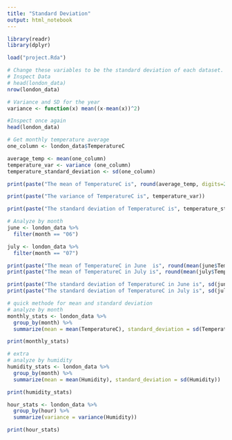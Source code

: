 ```yaml
---
title: "Standard Deviation"
output: html_notebook
---
```

```r
library(readr)
library(dplyr)
```

```r
load("project.Rda")
```

```r
# Change these variables to be the standard deviation of each dataset.
# Inspect Data
# head(london_data)
nrow(london_data)

# Variance and SD for the year
variance <- function(x) mean((x-mean(x))^2)

#Inspect once again
head(london_data)

# Get monthly temperature average
one_column <- london_data$TemperatureC

average_temp <- mean(one_column)
temperature_var <- variance (one_column)
temperature_standard_deviation <- sd(one_column)

print(paste("The mean of TemperatureC is", round(average_temp, digits=2)))

print(paste("The variance of TemperatureC is", temperature_var))

print(paste("The standard deviation of TemperatureC is", temperature_standard_deviation))

# Analyze by month
june <- london_data %>%
  filter(month == "06")

july <- london_data %>%
  filter(month == "07")

print(paste("The mean of TemperatureC in June  is", round(mean(june$TemperatureC), digits=2)))
print(paste("The mean of TemperatureC in July is", round(mean(july$TemperatureC), digits=2)))

print(paste("The standard deviation of TemperatureC in June is", sd(june$TemperatureC)))
print(paste("The standard deviation of TemperatureC in July is", sd(july$TemperatureC)))

# quick methode for mean and standard deviation
# analyze by month
monthly_stats <- london_data %>%
  group_by(month) %>%
  summarize(mean = mean(TemperatureC), standard_deviation = sd(TemperatureC))

print(monthly_stats)

# extra
# analyze by humidity
humidity_stats <- london_data %>%
  group_by(month) %>%
  summarize(mean = mean(Humidity), standard_deviation = sd(Humidity))

print(humidity_stats)

hour_stats <- london_data %>%
  group_by(hour) %>%
  summarize(variance = variance(Humidity))

print(hour_stats)
```
